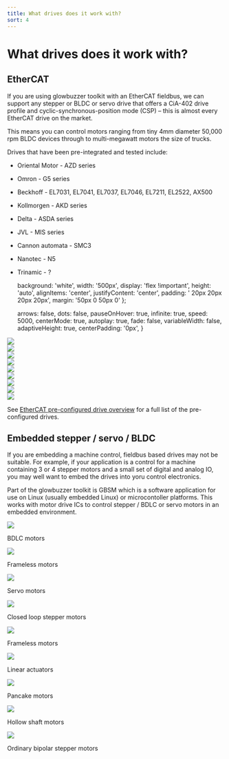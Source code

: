 ```yaml
---
title: What drives does it work with?
sort: 4
---
```








# What drives does it work with?

## EtherCAT
If you are using glowbuzzer toolkit with an EtherCAT fieldbus, we can support any stepper or BLDC or servo drive that offers a CiA-402 drive profile and cyclic-synchronous-position mode (CSP) – this is almost every EtherCAT drive on the market.

This means you can control motors ranging from tiny 4mm diameter 50,000 rpm BLDC devices through to multi-megawatt motors the size of trucks.

Drives that have been pre-integrated and tested include:

* Oriental Motor - AZD series
* Omron - G5 series
* Beckhoff - EL7031, EL7041, EL7037, EL7046, EL7211, EL2522, AX500
* Kollmorgen - AKD series
* Delta - ASDA series
* JVL - MIS series
* Cannon automata - SMC3
* Nanotec - N5
* Trinamic - ?










    background: 'white',
    width: '500px',
    display: 'flex !important',
    height: 'auto',
    alignItems: 'center',
    justifyContent: 'center',
    padding: ' 20px 20px 20px 20px',
    margin: '50px 0 50px 0'
};


    arrows: false,
    dots: false,
    pauseOnHover: true,
    infinite: true,
    speed: 5000,
    centerMode: true,
    autoplay: true,
    fade: false,
    variableWidth: false,
    adaptiveHeight: true,
    centerPadding: '0px',
}


<div style={carouselContentStyle}>
<Carousel {...settings}>
    <div>
        <img src={Image1Drive} height={"200px"} style={{margin: '0 auto'}}/>
    </div>
    <div>
        <img src={Image2Drive} height={"200px"} style={{margin: '0 auto'}}/>
    </div>
    <div>
        <img src={Image3Drive} height={"200px"} style={{margin: '0 auto'}}/>
    </div>
    <div>
        <img src={Image4Drive} height={"200px"} style={{margin: '0 auto'}}/>
    </div>
    <div>
        <img src={Image5Drive} height={"200px"} style={{margin: '0 auto'}}/>
        </div>
    <div>
        <img src={Image6Drive} height={"200px"} style={{margin: '0 auto'}}/>
    </div>
    <div>
        <img src={Image7Drive} height={"200px"} style={{margin: '0 auto'}}/>
    </div>
    <div>
        <img src={Image8Drive} height={"200px"} style={{margin: '0 auto'}}/>
    </div>
    <div>
        <img src={Image9Drive} height={"200px"} style={{margin: '0 auto'}}/>
</div>
</Carousel>
    </div>

See <a href="../docs/gbem/drive_support_overview">EtherCAT pre-configured drive overview</a> for a full list of the pre-configured drives.




## Embedded stepper / servo / BLDC

If you are embedding a machine control, fieldbus based drives may not be suitable. For example, if your application is a control for a machine containing 3 or 4 stepper motors and a small set of digital and analog IO, you may well want to embed the drives into yoru control electronics.

Part of the glowbuzzer toolkit is GBSM which is a software application for use on Linux (usually embedded Linux) or microcontoller platforms. This works with motor drive ICs to control stepper / BDLC or servo motors in an embedded environment.










<div style={carouselContentStyle}>
<Carousel {...settings}>
<div>
    <img src={Image1Motor} height={"200px"} style={{margin: '0 auto'}}/>
    <p>BDLC motors</p>
</div>
    <div>
    <img src={Image2Motor} height={"200px"} style={{margin: '0 auto'}}/>
        <p>Frameless motors</p>
</div>
    <div>
    <img src={Image3Motor} height={"200px"} style={{margin: '0 auto'}}/>
        <p>Servo motors</p>
</div>
    <div>
    <img src={Image4Motor} height={"200px"} style={{margin: '0 auto'}}/>
        <p>Closed loop stepper motors</p>
</div>
    <div>
    <img src={Image5Motor} height={"200px"} style={{margin: '0 auto'}}/>
        <p>Frameless motors</p>
</div>
    <div>
    <img src={Image6Motor} height={"200px"} style={{margin: '0 auto'}}/>
        <p>Linear actuators</p>
</div>
    <div>
    <img src={Image7Motor} height={"200px"} style={{margin: '0 auto'}}/>
        <p>Pancake motors</p>
</div>
    <div>
    <img src={Image8Motor} height={"200px"} style={{margin: '0 auto'}}/>
        <p>Hollow shaft motors</p>
</div>
    <div>
    <img src={Image9Motor} height={"200px"} style={{margin: '0 auto'}}/>
        <p>Ordinary bipolar stepper motors</p>
</div>
</Carousel>
</div>

